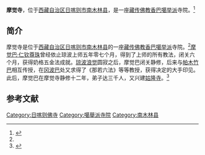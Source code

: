 {{Infobox Tibetan Buddhist monastery
|name =摩觉寺
|image =
|image size = 250px
|alt = 
|caption = 
|t=
|w=
|to = 
|ipa={{IPA|}}
|z=
|thdl=
|e=
|tc=摩觉寺
|s=摩觉寺
|p=
|m=
|k=
|pushpin_map = 
|latd =  | latm =  | lats =  | latNS = 
|longd=  | longm= | longs =| longEW = 
|iso_region = 
|map_caption = 
|mapsize = 
|location_country = 中国
|location = {{CHN}}[[西藏自治区|西藏自治区]][[日喀则市|日喀则市]][[南木林县|南木林县]]
|coordinates_display =
|founded_by =
|date_founded =
|date_renovated =
|sect =[[香巴噶举派|香巴噶举派]]
|mather =
|children =
|dedicated_to = 
|tulku =
|head_lama = 
|head_mgh =
|no._of_monks = 
|architecture = 
|festivals =
|footnotes = 
}}
'''摩觉寺'''，位于[[西藏自治区|西藏自治区]][[日喀则市|日喀则市]][[南木林县|南木林县]]，是一座[[藏传佛教|藏传佛教]][[香巴噶举派|香巴噶举派]]寺院。<ref name=zgxzw>{{Cite web |url=http://www.tibet.cn/newzt/rsxzzt/xzsm/200507/t20050701_39720.htm |title=西藏寺庙，中国西藏网，于2013-09-24查阅 |access-date=2013-09-24 |archive-date=2016-03-04 |archive-url=https://web.archive.org/web/20160304120339/http://www.tibet.cn/newzt/rsxzzt/xzsm/200507/t20050701_39720.htm |dead-url=no }}</ref>

==简介==
摩觉寺是位于[[西藏自治区|西藏自治区]][[日喀则市|日喀则市]][[南木林县|南木林县]]的一座[[藏传佛教|藏传佛教]][[香巴噶举派|香巴噶举派]]寺院。<ref name=zgxzw/>[[摩觉巴·仁钦尊珠|摩觉巴·仁钦尊珠]]曾经依止琼波上师五年零七个月，得到了上师的所有教法，闭关六个月，获得奶格五金法成就。[[琼波南交|琼波浪觉]]圆寂之后，摩觉巴闭关静修，后来与[[帕木竹巴|帕木竹巴]]相互传授，在[[冈波巴|冈波巴]]处又求得了《那若六法》等等教授，获得决定的大手印见。此后，摩觉巴在摩觉寺静修十二年，弟子达三千人，又兴建[[姑隆寺|姑隆寺]]。<ref>{{Cite web |url=http://vip.book.sina.com.cn/chapter/244079/707598.html |title=七 神通之王摩觉巴，载 雪漠，解读千年佛教奥秘：光明大手印之实修心髓，中央编译出版社，2011年 |access-date=2013-09-24 |archive-date=2019-08-25 |archive-url=https://web.archive.org/web/20190825191133/http://vip.book.sina.com.cn/chapter/244079/707598.html |dead-url=no }}</ref>

==参考文献==
{{reflist}}

{{日喀则地标}}
[[Category:日喀则佛寺|Category:日喀则佛寺]]
[[Category:噶舉派寺院|Category:噶舉派寺院]]
[[Category:南木林县|Category:南木林县]]